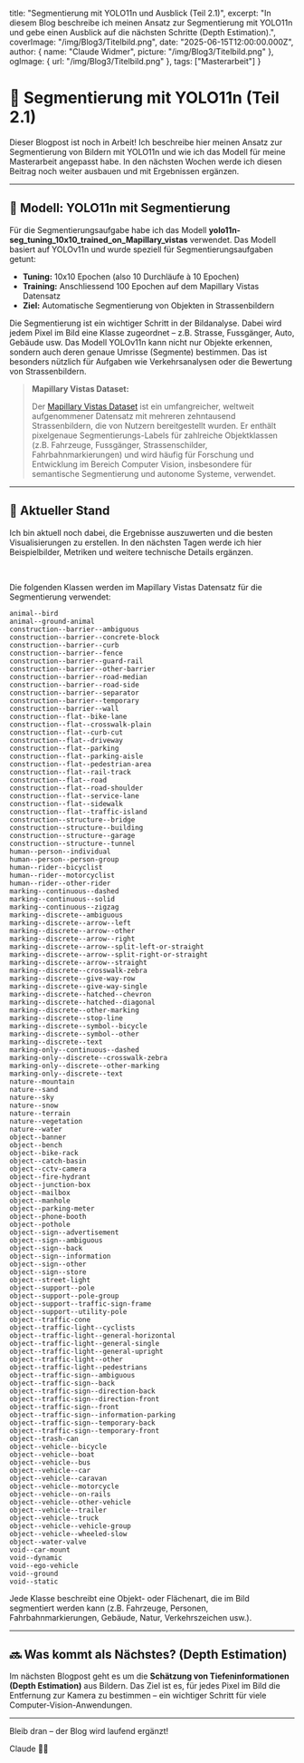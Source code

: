 
  title: "Segmentierung mit YOLO11n und Ausblick (Teil 2.1)",
  excerpt: "In diesem Blog beschreibe ich meinen Ansatz zur Segmentierung mit YOLO11n und gebe einen Ausblick auf die nächsten Schritte (Depth Estimation).",
  coverImage: "/img/Blog3/Titelbild.png",
  date: "2025-06-15T12:00:00.000Z",
  author: {
    name: "Claude Widmer",
    picture: "/img/Blog3/Titelbild.png"
  },
  ogImage: {
    url: "/img/Blog3/Titelbild.png"
  },
  tags: ["Masterarbeit"]
}

# 🧩 Segmentierung mit YOLO11n (Teil 2.1)

Dieser Blogpost ist noch in Arbeit! Ich beschreibe hier meinen Ansatz zur Segmentierung von Bildern mit YOLO11n und wie ich das Modell für meine Masterarbeit angepasst habe. In den nächsten Wochen werde ich diesen Beitrag noch weiter ausbauen und mit Ergebnissen ergänzen.

---

## 🚦 Modell: YOLO11n mit Segmentierung

Für die Segmentierungsaufgabe habe ich das Modell **yolo11n-seg_tuning_10x10_trained_on_Mapillary_vistas** verwendet. Das Modell basiert auf YOLOv11n und wurde speziell für Segmentierungsaufgaben getunt:

- **Tuning:** 10x10 Epochen (also 10 Durchläufe à 10 Epochen)
- **Training:** Anschliessend 100 Epochen auf dem Mapillary Vistas Datensatz
- **Ziel:** Automatische Segmentierung von Objekten in Strassenbildern

<RevealBox title="Was ist Segmentierung mit YOLO11n?">
Die Segmentierung ist ein wichtiger Schritt in der Bildanalyse. Dabei wird jedem Pixel im Bild eine Klasse zugeordnet – z.B. Strasse, Fussgänger, Auto, Gebäude usw. Das Modell YOLOv11n kann nicht nur Objekte erkennen, sondern auch deren genaue Umrisse (Segmente) bestimmen. Das ist besonders nützlich für Aufgaben wie Verkehrsanalysen oder die Bewertung von Strassenbildern.
</RevealBox>

<RevealBox title="Was ist der Mapillary Vistas Datensatz?">

> **Mapillary Vistas Dataset:**
>
> Der [Mapillary Vistas Dataset](https://www.mapillary.com/dataset/vistas) ist ein umfangreicher, weltweit aufgenommener Datensatz mit mehreren zehntausend Strassenbildern, die von Nutzern bereitgestellt wurden. Er enthält pixelgenaue Segmentierungs-Labels für zahlreiche Objektklassen (z.B. Fahrzeuge, Fussgänger, Strassenschilder, Fahrbahnmarkierungen) und wird häufig für Forschung und Entwicklung im Bereich Computer Vision, insbesondere für semantische Segmentierung und autonome Systeme, verwendet.

</RevealBox>



---

## 📝 Aktueller Stand

Ich bin aktuell noch dabei, die Ergebnisse auszuwerten und die besten Visualisierungen zu erstellen. In den nächsten Tagen werde ich hier Beispielbilder, Metriken und weitere technische Details ergänzen.

<ImageGallery folder="/img/Blog3/Predicted_On_Own" title="" showAll={false} />

<br />

<RevealBox title="Klassen im Mapillary Vistas Datensatz">

Die folgenden Klassen werden im Mapillary Vistas Datensatz für die Segmentierung verwendet:

```
animal--bird
animal--ground-animal
construction--barrier--ambiguous
construction--barrier--concrete-block
construction--barrier--curb
construction--barrier--fence
construction--barrier--guard-rail
construction--barrier--other-barrier
construction--barrier--road-median
construction--barrier--road-side
construction--barrier--separator
construction--barrier--temporary
construction--barrier--wall
construction--flat--bike-lane
construction--flat--crosswalk-plain
construction--flat--curb-cut
construction--flat--driveway
construction--flat--parking
construction--flat--parking-aisle
construction--flat--pedestrian-area
construction--flat--rail-track
construction--flat--road
construction--flat--road-shoulder
construction--flat--service-lane
construction--flat--sidewalk
construction--flat--traffic-island
construction--structure--bridge
construction--structure--building
construction--structure--garage
construction--structure--tunnel
human--person--individual
human--person--person-group
human--rider--bicyclist
human--rider--motorcyclist
human--rider--other-rider
marking--continuous--dashed
marking--continuous--solid
marking--continuous--zigzag
marking--discrete--ambiguous
marking--discrete--arrow--left
marking--discrete--arrow--other
marking--discrete--arrow--right
marking--discrete--arrow--split-left-or-straight
marking--discrete--arrow--split-right-or-straight
marking--discrete--arrow--straight
marking--discrete--crosswalk-zebra
marking--discrete--give-way-row
marking--discrete--give-way-single
marking--discrete--hatched--chevron
marking--discrete--hatched--diagonal
marking--discrete--other-marking
marking--discrete--stop-line
marking--discrete--symbol--bicycle
marking--discrete--symbol--other
marking--discrete--text
marking-only--continuous--dashed
marking-only--discrete--crosswalk-zebra
marking-only--discrete--other-marking
marking-only--discrete--text
nature--mountain
nature--sand
nature--sky
nature--snow
nature--terrain
nature--vegetation
nature--water
object--banner
object--bench
object--bike-rack
object--catch-basin
object--cctv-camera
object--fire-hydrant
object--junction-box
object--mailbox
object--manhole
object--parking-meter
object--phone-booth
object--pothole
object--sign--advertisement
object--sign--ambiguous
object--sign--back
object--sign--information
object--sign--other
object--sign--store
object--street-light
object--support--pole
object--support--pole-group
object--support--traffic-sign-frame
object--support--utility-pole
object--traffic-cone
object--traffic-light--cyclists
object--traffic-light--general-horizontal
object--traffic-light--general-single
object--traffic-light--general-upright
object--traffic-light--other
object--traffic-light--pedestrians
object--traffic-sign--ambiguous
object--traffic-sign--back
object--traffic-sign--direction-back
object--traffic-sign--direction-front
object--traffic-sign--front
object--traffic-sign--information-parking
object--traffic-sign--temporary-back
object--traffic-sign--temporary-front
object--trash-can
object--vehicle--bicycle
object--vehicle--boat
object--vehicle--bus
object--vehicle--car
object--vehicle--caravan
object--vehicle--motorcycle
object--vehicle--on-rails
object--vehicle--other-vehicle
object--vehicle--trailer
object--vehicle--truck
object--vehicle--vehicle-group
object--vehicle--wheeled-slow
object--water-valve
void--car-mount
void--dynamic
void--ego-vehicle
void--ground
void--static
```

Jede Klasse beschreibt eine Objekt- oder Flächenart, die im Bild segmentiert werden kann (z.B. Fahrzeuge, Personen, Fahrbahnmarkierungen, Gebäude, Natur, Verkehrszeichen usw.).

</RevealBox>

---

## 🔜 Was kommt als Nächstes? (Depth Estimation)

Im nächsten Blogpost geht es um die **Schätzung von Tiefeninformationen (Depth Estimation)** aus Bildern. Das Ziel ist es, für jedes Pixel im Bild die Entfernung zur Kamera zu bestimmen – ein wichtiger Schritt für viele Computer-Vision-Anwendungen.

---

Bleib dran – der Blog wird laufend ergänzt!

Claude 👨‍💻
